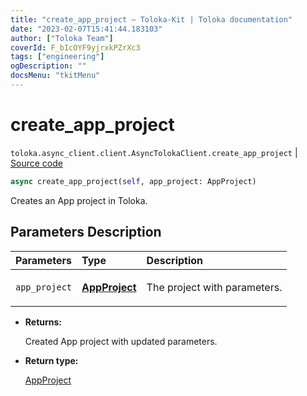 ```yaml
---
title: "create_app_project — Toloka-Kit | Toloka documentation"
date: "2023-02-07T15:41:44.183103"
author: ["Toloka Team"]
coverId: F_bIcOYF9yjrxkPZrXc3
tags: ["engineering"]
ogDescription: ""
docsMenu: "tkitMenu"
---
```


# create_app_project
`toloka.async_client.client.AsyncTolokaClient.create_app_project` | [Source code](https://github.com/Toloka/toloka-kit/blob/v1.1.3/src/async_client/client.py#L0)

```python
async create_app_project(self, app_project: AppProject)
```

Creates an App project in Toloka.

## Parameters Description

| Parameters | Type | Description |
| :----------| :----| :-----------|
`app_project`|**[AppProject](/docs-new/toloka-kit/reference/toloka.client.app.AppProject)**|<p>The project with parameters.</p>

* **Returns:**

  Created App project with updated parameters.

* **Return type:**

  [AppProject](/docs-new/toloka-kit/reference/toloka.client.app.AppProject)
